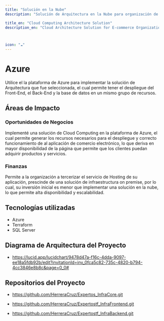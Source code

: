 ```yaml
---
title: "Solución en la Nube"
description: "Solución de Arquitectura en la Nube para organización de comercio electrónico"

title_en: "Cloud Computing Architecture Solution"
description_en: "Cloud Architecture Solution for E-commerce Organization"



icon: "☁️"
---
```


# Azure

Utilice el la plataforma de Azure para implementar la solución de Arquitectura que fue seleccionada, el cual permite tener el despliegue del Front-End, el Back-End y la base de datos en un mismo grupo de recursos.

## Áreas de Impacto

### Oportunidades de Negocios

Implementé una solución de Cloud Computing en la plataforma de Azure, el cual permite generar los recursos necesarios para el despliegue y correcto funcionamiento de al aplicación de comercio electrónico, lo que deriva en mayor disponibilidad de la página que permite que los clientes puedan adquirir productos y servicios.

### Finanzas

Permite a la organización a tercerizar el servicio de Hosting de su aplicación, prescinde de una solución de infraestructura on premise, por lo cual, su inversión inicial es menor que implementar una solución en la nube, lo que permite alta disponibilidad y escalabilidad.

## Tecnologías utilizadas

- Azure
- Terraform
- SQL Server

## Diagrama de Arquitectura del Proyecto

- https://lucid.app/lucidchart/9478d47a-f16c-4dda-9097-ee18a5fdb92b/edit?invitationId=inv_0fca5c82-735c-4820-b794-4cc3846e8b8c&page=0_0#

## Repositorios del Proyecto

- https://github.com/HerreraCruz/Expertos_InfraCore.git

- https://github.com/HerreraCruz/Expertostf_InfraFrontend.git

- https://github.com/HerreraCruz/Expertostf_InfraBackend.git